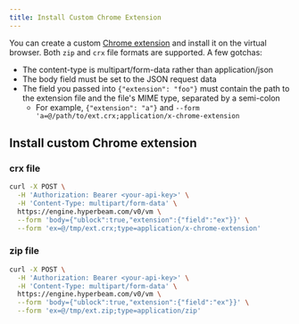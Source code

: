 ```yaml
---
title: Install Custom Chrome Extension
---
```


You can create a custom [Chrome extension](https://chrome.google.com/webstore/category/extensions) and install it on the virtual browser. Both `zip` and `crx` file formats are supported. A few gotchas:

- The content-type is multipart/form-data rather than application/json
- The body field must be set to the JSON request data
- The field you passed into `{"extension": "foo"}` must contain the path to the extension file and the file's MIME type, separated by a semi-colon
  - For example, `{"extension": "a"}` and `--form 'a=@/path/to/ext.crx;application/x-chrome-extension`

## Install custom Chrome extension

### crx file

```bash
curl -X POST \
  -H 'Authorization: Bearer <your-api-key>' \
  -H 'Content-Type: multipart/form-data' \
  https://engine.hyperbeam.com/v0/vm \
  --form 'body={"ublock":true,"extension":{"field":"ex"}}' \
  --form 'ex=@/tmp/ext.crx;type=application/x-chrome-extension'
```

### zip file

```bash
curl -X POST \
  -H 'Authorization: Bearer <your-api-key>' \
  -H 'Content-Type: multipart/form-data' \
  https://engine.hyperbeam.com/v0/vm \
  --form 'body={"ublock":true,"extension":{"field":"ex"}}' \
  --form 'ex=@/tmp/ext.zip;type=application/zip'
```
